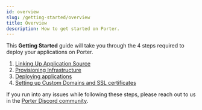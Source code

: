 ```yaml
---
id: overview
slug: /getting-started/overview
title: Overview
description: How to get started on Porter.
---
```


This **Getting Started** guide will take you through the 4 steps required to deploy your applications on Porter.

1. [Linking Up Application Source](https://docs.porter.run/docs/linking-up-application-source)
2. [Provisioning Infrastructure](doc:provisioning-infrastructure)
3. [Deploying applications](doc:deploying-applications)
4. [Setting up Custom Domains and SSL certificates](doc:setting-up-custom-domains-and-ssl-certificates)

If you run into any issues while following these steps, please reach out to us in the [Porter Discord community](https://discord.gg/FaaFjb6DXA).
